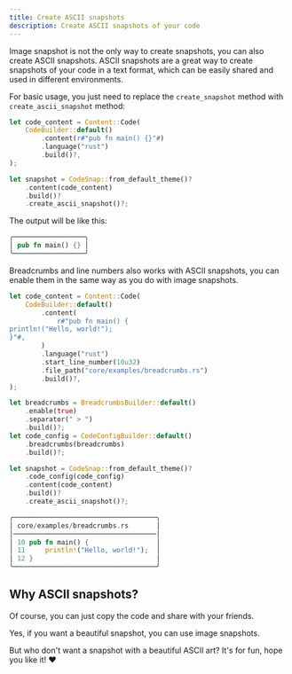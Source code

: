 ```yaml
---
title: Create ASCII snapshots
description: Create ASCII snapshots of your code
---
```


Image snapshot is not the only way to create snapshots, you can also create ASCII snapshots.
ASCII snapshots are a great way to create snapshots of your code in a text format, which can be easily shared and used in different environments.

For basic usage, you just need to replace the `create_snapshot` method with `create_ascii_snapshot` method:

```rust
let code_content = Content::Code(
    CodeBuilder::default()
        .content(r#"pub fn main() {}"#)
        .language("rust")
        .build()?,
);

let snapshot = CodeSnap::from_default_theme()?
    .content(code_content)
    .build()?
    .create_ascii_snapshot()?;
```

The output will be like this:

```rust
╭──────────────────╮
│ pub fn main() {} │
╰──────────────────╯
```

Breadcrumbs and line numbers also works with ASCII snapshots, you can enable them in the same way as you do with image snapshots.

```rust
let code_content = Content::Code(
    CodeBuilder::default()
        .content(
            r#"pub fn main() {
println!("Hello, world!");
}"#,
        )
        .language("rust")
        .start_line_number(10u32)
        .file_path("core/examples/breadcrumbs.rs")
        .build()?,
);

let breadcrumbs = BreadcrumbsBuilder::default()
    .enable(true)
    .separator(" > ")
    .build()?;
let code_config = CodeConfigBuilder::default()
    .breadcrumbs(breadcrumbs)
    .build()?;

let snapshot = CodeSnap::from_default_theme()?
    .code_config(code_config)
    .content(code_content)
    .build()?
    .create_ascii_snapshot()?;
```

```rust
╭────────────────────────────────────╮
│ core/examples/breadcrumbs.rs       │
│────────────────────────────────────│
│ 10 pub fn main() {                 │
│ 11     println!("Hello, world!");  │
│ 12 }                               │
╰────────────────────────────────────╯
```

## Why ASCII snapshots?

Of course, you can just copy the code and share with your friends.

Yes, if you want a beautiful snapshot, you can use image snapshots.

But who don't want a snapshot with a beautiful ASCII art? It's for fun, hope you like it! ❤️
